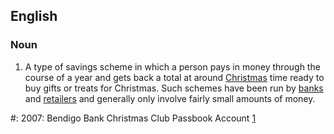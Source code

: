 ==English==
===Noun===
{{en-noun|sg=[[Christmas]] [[club]]}}
# {{finance}} A type of savings scheme in which a person pays in money through the course of a year and gets back a total at around [[Christmas]] time ready to buy gifts or treats for Christmas.  Such schemes have been run by [[bank]]s and [[retailer]]s and generally only involve fairly small amounts of money.
<!-- This link is only meant to show such schemes still exist, since they seem to have been more popular in the past than now.  It's not meant to be an advertisement, feel free to change it.  -->
#: 2007: Bendigo Bank Christmas Club Passbook Account [http://www.bendigobank.com.au/public/personal/accounts/christmas_club_dbdetail.asp]